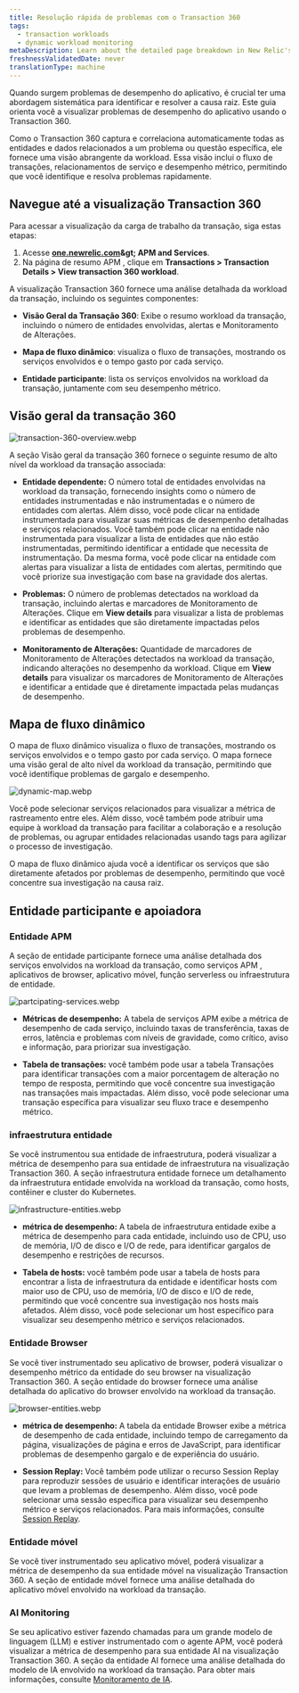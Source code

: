 ```yaml
---
title: Resolução rápida de problemas com o Transaction 360
tags:
  - transaction workloads
  - dynamic workload monitoring
metaDescription: Learn about the detailed page breakdown in New Relic's Transaction 360 feature.
freshnessValidatedDate: never
translationType: machine
---
```


Quando surgem problemas de desempenho do aplicativo, é crucial ter uma abordagem sistemática para identificar e resolver a causa raiz. Este guia orienta você a visualizar problemas de desempenho do aplicativo usando o Transaction 360.

Como o Transaction 360 captura e correlaciona automaticamente todas as entidades e dados relacionados a um problema ou questão específica, ele fornece uma visão abrangente da workload. Essa visão inclui o fluxo de transações, relacionamentos de serviço e desempenho métrico, permitindo que você identifique e resolva problemas rapidamente.

## Navegue até a visualização Transaction 360

Para acessar a visualização da carga de trabalho da transação, siga estas etapas:

1. Acesse **[one.newrelic.com](https://one.newrelic.com)&amp;gt; APM and Services**.
2. Na página de resumo APM , clique em **Transactions &gt; Transaction Details &gt; View transaction 360 workload**.

A visualização Transaction 360 fornece uma análise detalhada da workload da transação, incluindo os seguintes componentes:

* **Visão Geral da Transação 360**: Exibe o resumo workload da transação, incluindo o número de entidades envolvidas, alertas e Monitoramento de Alterações.

* **Mapa de fluxo dinâmico**: visualiza o fluxo de transações, mostrando os serviços envolvidos e o tempo gasto por cada serviço.

* **Entidade participante**: lista os serviços envolvidos na workload da transação, juntamente com seu desempenho métrico.

## Visão geral da transação 360

<img title="transaction-360-overview.webp" alt="transaction-360-overview.webp" src="/images/transaction-360-overview.webp" />

A seção Visão geral da transação 360 fornece o seguinte resumo de alto nível da workload da transação associada:

* **Entidade dependente:** O número total de entidades envolvidas na workload da transação, fornecendo insights como o número de entidades instrumentadas e não instrumentadas e o número de entidades com alertas. Além disso, você pode clicar na entidade instrumentada para visualizar suas métricas de desempenho detalhadas e serviços relacionados. Você também pode clicar na entidade não instrumentada para visualizar a lista de entidades que não estão instrumentadas, permitindo identificar a entidade que necessita de instrumentação. Da mesma forma, você pode clicar na entidade com alertas para visualizar a lista de entidades com alertas, permitindo que você priorize sua investigação com base na gravidade dos alertas.

* **Problemas:** O número de problemas detectados na workload da transação, incluindo alertas e marcadores de Monitoramento de Alterações. Clique em **View details** para visualizar a lista de problemas e identificar as entidades que são diretamente impactadas pelos problemas de desempenho.

* **Monitoramento de Alterações:** Quantidade de marcadores de Monitoramento de Alterações detectados na workload da transação, indicando alterações no desempenho da workload. Clique em **View details** para visualizar os marcadores de Monitoramento de Alterações e identificar a entidade que é diretamente impactada pelas mudanças de desempenho.

## Mapa de fluxo dinâmico

O mapa de fluxo dinâmico visualiza o fluxo de transações, mostrando os serviços envolvidos e o tempo gasto por cada serviço. O mapa fornece uma visão geral de alto nível da workload da transação, permitindo que você identifique problemas de gargalo e desempenho.

<img title="dynamic-map.webp" alt="dynamic-map.webp" src="/images/dynamic-map.webp" />

Você pode selecionar serviços relacionados para visualizar a métrica de rastreamento entre eles. Além disso, você também pode atribuir uma equipe à workload da transação para facilitar a colaboração e a resolução de problemas, ou agrupar entidades relacionadas usando tags para agilizar o processo de investigação.

O mapa de fluxo dinâmico ajuda você a identificar os serviços que são diretamente afetados por problemas de desempenho, permitindo que você concentre sua investigação na causa raiz.

## Entidade participante e apoiadora

### Entidade APM

A seção de entidade participante fornece uma análise detalhada dos serviços envolvidos na workload da transação, como serviços APM , aplicativos de browser, aplicativo móvel, função serverless ou infraestrutura de entidade.

<img title="partcipating-services.webp" alt="partcipating-services.webp" src="/images/partcipating-services.webp" />

* **Métricas de desempenho:** A tabela de serviços APM exibe a métrica de desempenho de cada serviço, incluindo taxas de transferência, taxas de erros, latência e problemas com níveis de gravidade, como crítico, aviso e informação, para priorizar sua investigação.

* **Tabela de transações:** você também pode usar a tabela Transações para identificar transações com a maior porcentagem de alteração no tempo de resposta, permitindo que você concentre sua investigação nas transações mais impactadas. Além disso, você pode selecionar uma transação específica para visualizar seu fluxo trace e desempenho métrico.

### infraestrutura entidade

Se você instrumentou sua entidade de infraestrutura, poderá visualizar a métrica de desempenho para sua entidade de infraestrutura na visualização Transaction 360. A seção infraestrutura entidade fornece um detalhamento da infraestrutura entidade envolvida na workload da transação, como hosts, contêiner e cluster do Kubernetes.

<img title="infrastructure-entities.webp" alt="infrastructure-entities.webp" src="/images/infrastructure-entities.webp" />

* **métrica de desempenho:** A tabela de infraestrutura entidade exibe a métrica de desempenho para cada entidade, incluindo uso de CPU, uso de memória, I/O de disco e I/O de rede, para identificar gargalos de desempenho e restrições de recursos.

* **Tabela de hosts:** você também pode usar a tabela de hosts para encontrar a lista de infraestrutura da entidade e identificar hosts com maior uso de CPU, uso de memória, I/O de disco e I/O de rede, permitindo que você concentre sua investigação nos hosts mais afetados. Além disso, você pode selecionar um host específico para visualizar seu desempenho métrico e serviços relacionados.

### Entidade Browser

Se você tiver instrumentado seu aplicativo de browser, poderá visualizar o desempenho métrico da entidade do seu browser na visualização Transaction 360. A seção entidade do browser fornece uma análise detalhada do aplicativo do browser envolvido na workload da transação.

<img title="browser-entities.webp" alt="browser-entities.webp" src="/images/browser-entities.webp" />

* **métrica de desempenho:** A tabela da entidade Browser exibe a métrica de desempenho de cada entidade, incluindo tempo de carregamento da página, visualizações de página e erros de JavaScript, para identificar problemas de desempenho gargalo e de experiência do usuário.

* **Session Replay:** Você também pode utilizar o recurso Session Replay para reproduzir sessões de usuário e identificar interações de usuário que levam a problemas de desempenho. Além disso, você pode selecionar uma sessão específica para visualizar seu desempenho métrico e serviços relacionados. Para mais informações, consulte [Session Replay](/docs/browser/browser-monitoring/browser-pro-features/session-replay/get-started/).

### Entidade móvel

Se você tiver instrumentado seu aplicativo móvel, poderá visualizar a métrica de desempenho da sua entidade móvel na visualização Transaction 360. A seção de entidade móvel fornece uma análise detalhada do aplicativo móvel envolvido na workload da transação.

### AI Monitoring

Se seu aplicativo estiver fazendo chamadas para um grande modelo de linguagem (LLM) e estiver instrumentado com o agente APM, você poderá visualizar a métrica de desempenho para sua entidade AI na visualização Transaction 360. A seção da entidade AI fornece uma análise detalhada do modelo de IA envolvido na workload da transação. Para obter mais informações, consulte [Monitoramento de IA](/docs/ai-monitoring/intro-to-ai-monitoring/).